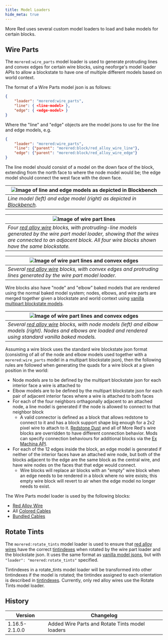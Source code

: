 ```yaml
---
title: Model Loaders
hide_meta: true
---
```


More Red uses several custom model loaders to load and bake models for certain blocks.

## Wire Parts

The `morered:wire_parts` model loader is used to generate protruding lines and convex edges for certain wire blocks, using neoforge's model loader APIs to allow a blockstate to have one of multiple different models based on world context.

The format of a Wire Parts model json is as follows:

```json
{
	"loader": "morered:wire_parts",
	"line": { <line-model> },
	"edge": { <edge-model> }
}
```

Where the "line" and "edge" objects are the model jsons to use for the line and edge models, e.g.

```json
{
	"loader": "morered:wire_parts",
	"line": {"parent": "morered:block/red_alloy_wire_line"},
	"edge": {"parent": "morered:block/red_alloy_wire_edge"}
}
```

The line model should consist of a model on the down face of the block, extending from the north face to where the node model would be; the edge model should connect the west face with the down face.

| ![Image of line and edge models as depicted in Blockbench](https://www.commoble.net/images/morered/line_and_edge_models_in_blockbench.png)
| ---
| _Line model (left) and edge model (right) as depicted in [Blockbench](https://blockbench.net/)._

| ![Image of wire part lines](https://www.commoble.net/images/morered/wire_parts_lines.png)
| ---
| _Four [red alloy wire](/en/mod/morered/docs/content/wires_and_cables/red_alloy_wire) blocks, with protruding-line models generated by the wire part model loader, showing that the wires are connected to an adjacent block. All four wire blocks shown have the same blockstate._

| ![Image of wire part lines and convex edges](https://www.commoble.net/images/morered/wire_parts_convex_edges.png)
| ---
| _Several [red alloy wire](/en/mod/morered/docs/content/wires_and_cables/red_alloy_wire) blocks, with convex edges and protruding lines generated by the wire part model loader._

Wire blocks also have "node" and "elbow" baked models that are rendered using the normal baked model system; nodes, elbows, and wire parts are merged together given a blockstate and world context using [vanilla multipart blockstate models](https://minecraft.wiki/Model#Block_states).

| ![Image of wire part lines and convex edges](https://www.commoble.net/images/morered/wire_nodes_and_elbows.png)
| ---
| _Several [red alloy wire](/en/mod/morered/docs/content/wires_and_cables/red_alloy_wire) blocks, with node models (left) and elbow models (right). Nodes and elbows are loaded and rendered using standard vanilla baked models._

Assuming a wire block uses the standard wire blockstate json format (consisting of all of the node and elbow models used together with a `morered:wire_parts` model in a multipart blockstate json), then the following rules are followed when generating the quads for a wire block at a given position in the world:
* Node models are to be defined by the multipart blockstate json for each interior face a wire is attached to
* Elbow models are to be defined by the multipart blockstate json for each pair of adjacent interior faces where a wire is attached to both faces
* For each of the four neighbors orthagonally adjacent to an attached node, a line model is generated if the node is allowed to connect to that neighbor block
  * A valid connector is defined as a block that allows redstone to connect to it and has a block support shape big enough for a 2x2 pixel wire to attach to it. [Redstone Dust](https://minecraft.wiki/Redstone_Dust) and all of More Red's wire blocks are overridden to have different connection behavior. Mods can specify connection behaviours for additional blocks via the [Ex Machina API](https://github.com/Commoble/exmachina).
* For each of the 12 edges inside the block, an edge model is generated if neither of the interior faces have an attached wire node, but both of the blocks adjacent to the edge are the same block as the central wire, and have wire nodes on the faces that that edge would connect.
  * Wire blocks will replace air blocks with an "empty" wire block when an edge needs to be rendered in a block where no wire exists; this empty wire block will revert to air when the edge model no longer needs to exist.

The Wire Parts model loader is used by the following blocks:
* [Red Alloy Wire](/en/mod/morered/docs/content/wires_and_cables/red_alloy_wire)
* All [Colored Cables](/en/mod/morered/docs/content/wires_and_cables/colored_cables)
* [Bundled Cables](/en/mod/morered/docs/content/wires_and_cables/bundled_cable)

## Rotate Tints

The `morered:rotate_tints` model loader is used to ensure that [red alloy wires](/en/mod/morered/docs/content/wires_and_cables/red_alloy_wire)
have the correct [tintindexes](/en/mod/morered/docs/pack_development/tintindexes) when rotated by the wire part loader and the blockstate json.
It uses the same format as [vanilla model jsons](https://minecraft.wiki/Model#Block_models), but with `"loader": "morered:rotate_tints"` specified.

Tintindexes in a rotate_tints model loader will be transformed into other tintindexes if the model is rotated;
the tintindex assigned to each orientation is described in [tintindexes](/en/mod/morered/docs/pack_development/tintindexes#red-alloy-wire).
Currently, only red alloy wires use the Rotate Tints model loader.



## History

| Version | Changelog
|---|-
|1.16.5-2.1.0.0 | Added Wire Parts and Rotate Tints model loaders